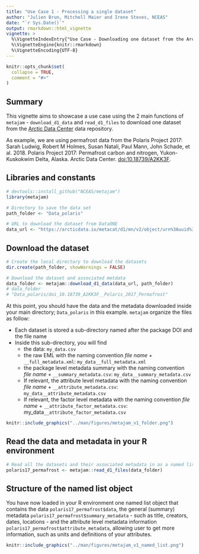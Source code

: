 ```yaml
---
title: "Use Case 1 - Processing a single dataset"
author: "Julien Brun, Mitchell Maier and Irene Steves, NCEAS"
date: "`r Sys.Date()`"
output: rmarkdown::html_vignette
vignette: >
  %\VignetteIndexEntry{"Use Case - Downloading one dataset from the Arctic Data Center using metajam"}
  %\VignetteEngine{knitr::rmarkdown}
  %\VignetteEncoding{UTF-8}
---
```


```r
knitr::opts_chunk$set(
  collapse = TRUE,
  comment = "#>"
)
```

## Summary

This vignette aims to showcase a use case using the 2 main functions of `metajam` - `download_d1_data` and `read_d1_files` to download one dataset from the [Arctic Data Center](https://arcticdata.io/) data repository.

As example, we are using permafrost data from the Polaris Project 2017:  Sarah Ludwig, Robert M Holmes, Susan Natali, Paul Mann, John Schade, et al. 2018. Polaris Project 2017: Permafrost carbon and nitrogen, Yukon-Kuskokwim Delta, Alaska. Arctic Data Center. [doi:10.18739/A2KK3F](https://doi.org/10.18739/A2KK3F). 


## Libraries and constants

```r
# devtools::install_github("NCEAS/metajam")
library(metajam)  

```

```r
# Directory to save the data set
path_folder <- "Data_polaris"

# URL to download the dataset from DataONE
data_url <- "https://arcticdata.io/metacat/d1/mn/v2/object/urn%3Auuid%3Aec704da8-f174-49db-b993-bae479cdc5d9"

```


## Download the dataset

```r
# Create the local directory to download the datasets
dir.create(path_folder, showWarnings = FALSE)

# Download the dataset and associated metdata 
data_folder <- metajam::download_d1_data(data_url, path_folder)
# data_folder
# "Data_polaris/doi_10.18739_A2KK3F__Polaris_2017_Permafrost"
```

At this point, you should have the data and the metadata downloaded inside your main directory; `Data_polaris` in this example. `metajam` organize the files as follow: 

- Each dataset is stored a sub-directory named after the package DOI and the file name
- Inside this sub-directory, you will find
    - the data: `my_data.csv`
    - the raw EML with the naming convention _file name_ + `__full_metadata.xml`: `my_data__full_metadata.xml`
    - the package level metadata summary with the naming convention _file name_ + `__summary_metadata.csv`: `my_data__summary_metadata.csv`
    - If relevant, the attribute level metadata with the naming convention _file name_ + `__attribute_metadata.csv`: `my_data__attribute_metadata.csv`
    - If relevant, the factor level metadata with the naming convention _file name_ + `__attribute_factor_metadata.csv`: my_data`__attribute_factor_metadata.csv`

  
```r
knitr::include_graphics("../man/figures/metajam_v1_folder.png")
```  
   

## Read the data and metadata in your R environment

```r
# Read all the datasets and their associated metadata in as a named list
polaris17_permafrost <- metajam::read_d1_files(data_folder)

```

## Structure of the named list object

You have now loaded in your R environment one named list object that contains the data `polaris17_permafrost$data`, the general (summary) metadata `polaris17_permafrost$summary_metadata` - such as title, creators, dates, locations - and the attribute level metadata information `polaris17_permafrost$attribute_metadata`, allowing user to get more information, such as units and definitions of your attributes.


```r
knitr::include_graphics("../man/figures/metajam_v1_named_list.png")
```  


